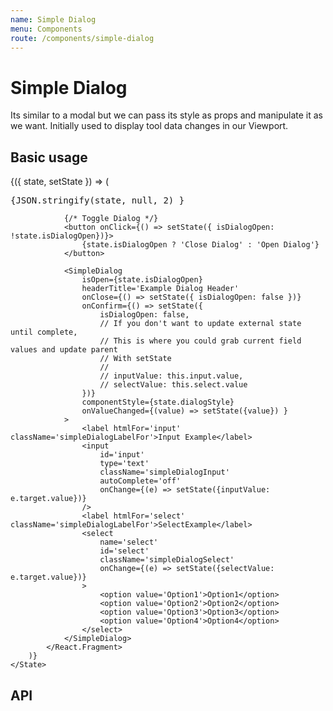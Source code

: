 ```yaml
---
name: Simple Dialog
menu: Components
route: /components/simple-dialog
---
```




# Simple Dialog

Its similar to a modal but we can pass its style as props and manipulate it as we want. 
Initially used to display tool data changes in our Viewport.

## Basic usage

<Playground>
    <State initial={{
        isDialogOpen: false,
        inputValue: '',
        selectValue: '',
        dialogStyle: {
            top: '50px',
            left: '100px'
        }
    }}>
        {({ state, setState }) => (
            <React.Fragment>
                <div><pre>{JSON.stringify(state, null, 2) }</pre></div>
                
                {/* Toggle Dialog */}
                <button onClick={() => setState({ isDialogOpen: !state.isDialogOpen})}>
                    {state.isDialogOpen ? 'Close Dialog' : 'Open Dialog'}
                </button>

                <SimpleDialog
                    isOpen={state.isDialogOpen}
                    headerTitle='Example Dialog Header'
                    onClose={() => setState({ isDialogOpen: false })}
                    onConfirm={() => setState({
                        isDialogOpen: false,
                        // If you don't want to update external state until complete,
                        // This is where you could grab current field values and update parent
                        // With setState
                        //
                        // inputValue: this.input.value,
                        // selectValue: this.select.value
                    })}
                    componentStyle={state.dialogStyle}
                    onValueChanged={(value) => setState({value}) }
                >
                    <label htmlFor='input' className='simpleDialogLabelFor'>Input Example</label>
                    <input 
                        id='input' 
                        type='text' 
                        className='simpleDialogInput'
                        autoComplete='off'
                        onChange={(e) => setState({inputValue: e.target.value})}
                    />
                    <label htmlFor='select' className='simpleDialogLabelFor'>SelectExample</label>
                    <select 
                        name='select' 
                        id='select'
                        className='simpleDialogSelect'
                        onChange={(e) => setState({selectValue: e.target.value})}
                    >
                        <option value='Option1'>Option1</option>
                        <option value='Option2'>Option2</option>
                        <option value='Option3'>Option3</option>
                        <option value='Option4'>Option4</option>
                    </select>
                </SimpleDialog>
            </React.Fragment>
        )}
    </State>
</Playground>

## API

<Props of={SimpleDialog} />